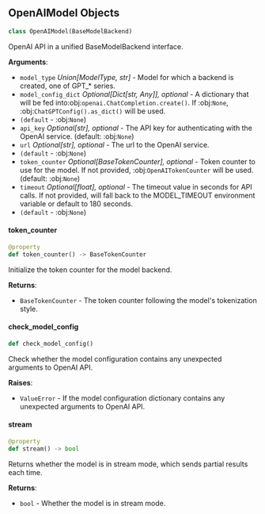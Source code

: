 <a id="camel.models.openai_model"></a>

<a id="camel.models.openai_model.OpenAIModel"></a>

## OpenAIModel Objects

```python
class OpenAIModel(BaseModelBackend)
```

OpenAI API in a unified BaseModelBackend interface.

**Arguments**:

- `model_type` _Union[ModelType, str]_ - Model for which a backend is
  created, one of GPT_* series.
- `model_config_dict` _Optional[Dict[str, Any]], optional_ - A dictionary
  that will be fed into:obj:`openai.ChatCompletion.create()`. If
  :obj:`None`, :obj:`ChatGPTConfig().as_dict()` will be used.
- `(default` - :obj:`None`)
- `api_key` _Optional[str], optional_ - The API key for authenticating
  with the OpenAI service. (default: :obj:`None`)
- `url` _Optional[str], optional_ - The url to the OpenAI service.
- `(default` - :obj:`None`)
- `token_counter` _Optional[BaseTokenCounter], optional_ - Token counter to
  use for the model. If not provided, :obj:`OpenAITokenCounter` will
  be used. (default: :obj:`None`)
- `timeout` _Optional[float], optional_ - The timeout value in seconds for
  API calls. If not provided, will fall back to the MODEL_TIMEOUT
  environment variable or default to 180 seconds.
- `(default` - :obj:`None`)

<a id="camel.models.openai_model.OpenAIModel.token_counter"></a>

#### token\_counter

```python
@property
def token_counter() -> BaseTokenCounter
```

Initialize the token counter for the model backend.

**Returns**:

- `BaseTokenCounter` - The token counter following the model's
  tokenization style.

<a id="camel.models.openai_model.OpenAIModel.check_model_config"></a>

#### check\_model\_config

```python
def check_model_config()
```

Check whether the model configuration contains any
unexpected arguments to OpenAI API.

**Raises**:

- `ValueError` - If the model configuration dictionary contains any
  unexpected arguments to OpenAI API.

<a id="camel.models.openai_model.OpenAIModel.stream"></a>

#### stream

```python
@property
def stream() -> bool
```

Returns whether the model is in stream mode, which sends partial
results each time.

**Returns**:

- `bool` - Whether the model is in stream mode.

